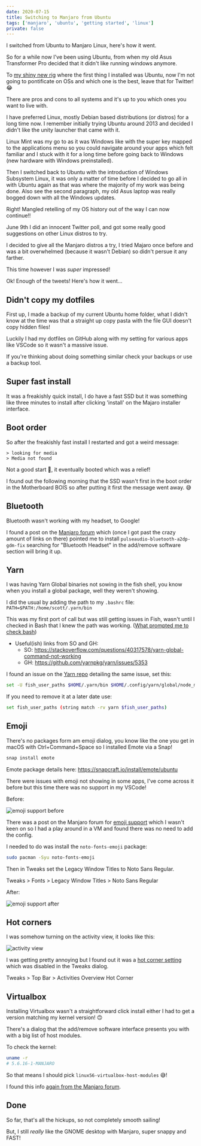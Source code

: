 ```yaml
---
date: 2020-07-15
title: Switching to Manjaro from Ubuntu
tags: ['manjaro', 'ubuntu', 'getting started', 'linux']
private: false
---
```


I switched from Ubuntu to Manjaro Linux, here's how it went.

So for a while now I've been using Ubuntu, from when my old Asus
Transformer Pro decided that it didn't like running windows anymore.

To [my shiny new rig] where the first thing I installed was Ubuntu,
now I'm not going to pontificate on OSs and which one is the best,
leave that for Twitter! 😂

There are pros and cons to all systems and it's up to you which ones
you want to live with.

I have preferred Linux, mostly Debian based distributions (or distros)
for a long time now. I remember initially trying Ubuntu around 2013
and decided I didn't like the unity launcher that came with it.

Linux Mint was my go to as it was Windows like with the super key
mapped to the applications menu so you could navigate around your apps
which felt familiar and I stuck with it for a long time before going
back to Windows (new hardware with Windows preinstalled).

Then I switched back to Ubuntu with the introduction of Windows
Subsystem Linux, it was only a matter of time before I decided to go
all in with Ubuntu again as that was where the majority of my work was
being done. Also see the second paragraph, my old Asus laptop was
really bogged down with all the Windows updates.

Right! Mangled retelling of my OS history out of the way I can now
continue!!

June 9th I did an innocent Twitter poll, and got some really good
suggestions on other Linux distros to try.

<Tweet tweetLink="spences10/status/1270385153232207874" />

I decided to give all the Manjaro distros a try, I tried Majaro once
before and was a bit overwhelmed (because it wasn't Debian) so didn't
persue it any farther.

<Tweet tweetLink="spences10/status/1270589501732278272" />

This time however I was _super_ impressed!

<Tweet tweetLink="spences10/status/1281174782269161474" />

Ok! Enough of the tweets! Here's how it went...

## Didn't copy my dotfiles

First up, I made a backup of my current Ubuntu home folder, what I
didn't know at the time was that a straight up copy pasta with the
file GUI doesn't copy hidden files!

Luckily I had my dotfiles on GitHub along with my setting for various
apps like VSCode so it wasn't a massive issue.

If you're thinking about doing something similar check your backups or
use a backup tool.

## Super fast install

It was a freakishly quick install, I do have a fast SSD but it was
something like three minutes to install after clicking 'install' on
the Majaro installer interface.

<Tweet tweetLink="spences10/status/1283394445300375553" />

## Boot order

So after the freakishly fast install I restarted and got a weird
message:

```text
> looking for media
> Media not found
```

Not a good start 😬, it eventually booted which was a relief!

<Tweet tweetLink="spences10/status/1283420540280156162" />

I found out the following morning that the SSD wasn't first in the
boot order in the Motherboard BOIS so after putting it first the
message went away. 😅

## Bluetooth

Bluetooth wasn't working with my headset, to Google!

I found a post on the [Manjaro forum] which (once I got past the crazy
amount of links on there) pointed me to install
`pulseaudio-bluetooth-a2dp-gdm-fix` searching for "Bluetooth Headset"
in the add/remove software section will bring it up.

## Yarn

I was having Yarn Global binaries not sowing in the fish shell, you
know when you install a global package, well they weren't showing.

I did the usual by adding the path to my `.bashrc` file:
`PATH=$PATH:/home/scott/.yarn/bin`

This was my first port of call but was still getting issues in Fish,
wasn't until I checked in Bash that I knew the path was working.
([What prompted me to check bash])

- Useful(ish) links from SO and GH:
  - SO:
    https://stackoverflow.com/questions/40317578/yarn-global-command-not-working
  - GH: https://github.com/yarnpkg/yarn/issues/5353

I found an issue on the [Yarn repo] detailing the same issue, set
this:

```bash
set -U fish_user_paths $HOME/.yarn/bin $HOME/.config/yarn/global/node_modules/.bin $fish_user_paths
```

If you need to remove it at a later date use:

```bash
set fish_user_paths (string match -rv yarn $fish_user_paths)
```

## Emoji

There's no packages form am emoji dialog, you know like the one you
get in macOS with Ctrl+Command+Space so I installed Emote via a Snap!

```bash
snap install emote
```

Emote package details here: https://snapcraft.io/install/emote/ubuntu

There were issues with emoji not showing in some apps, I've come
across it before but this time there was no support in my VSCode!

Before:

![emoji support before]

There was a post on the Manjaro forum for [emoji support] which I
wasn't keen on so I had a play around in a VM and found there was no
need to add the config.

I needed to do was install the `noto-fonts-emoji` package:

```bash
sudo pacman -Syu noto-fonts-emoji
```

Then in Tweaks set the Legacy Window Titles to Noto Sans Regular.

Tweaks > Fonts > Legacy Window Titles > Noto Sans Regular

After:

![emoji support after]

## Hot corners

I was somehow turning on the activity view, it looks like this:

![activity view]

I was getting pretty annoying but I found out it was a [hot corner
setting] which was disabled in the Tweaks dialog.

Tweaks > Top Bar > Activities Overview Hot Corner

## Virtualbox

Installing Virtualbox wasn't a straightforward click install either I
had to get a version matching my kernel version! 🙃

There's a dialog that the add/remove software interface presents you
with with a big list of host modules.

To check the kernel:

```bash
uname -r
# 5.6.16-1-MANJARO
```

So that means I should pick `linux56-virtualbox-host-modules` 😅!

<Tweet tweetLink="spences10/status/1283797903203618816" />

I found this info [again from the Manjaro forum].

## Done

So far, that's all the hickups, so not completely smooth sailing!

But, I still _really_ like the GNOME desktop with Manjaro, super
snappy and FAST!

[my shiny new rig]:
  https://scottspence.com/2020/05/30/first-time-pc-build/
[manjaro forum]:
  https://forum.manjaro.org/t/bluetooth-is-not-working-with-headphones/116661/4
[yarn repo]: https://github.com/yarnpkg/yarn/issues/5824
[what prompted me to check bash]:
  https://github.com/yarnpkg/yarn/issues/4702#issuecomment-343970090
[hot corner setting]: https://askubuntu.com/a/1019918/142801
[emoji support]:
  https://forum.manjaro.org/t/solved-emoji-support-problem/86783
[again from the manjaro forum]:
  https://forum.manjaro.org/t/help-me-install-virtualbox/103458/4
[emoji support before]: ./emoji-support-before.png
[emoji support after]: ./emoji-support-after.png
[activity view]: ./activity-view.png
